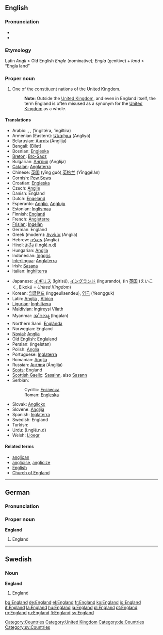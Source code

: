 {{wikipedia}}

==English==

{{rank|hold|cause|close|419|England|sense|ten|beautiful}}

===Pronunciation===
*{{IPA|/ˈɪŋglənd/}}
*{{SAMPA|/"INgl@nd/}}

===Etymology===
Latin ''Angli'' > Old English ''Engle'' (nominative); ''Engla'' (genitive) + ''land'' > “Engla land”

===Proper noun===
{{en-proper noun}}

#One of the constituent nations of the [[United Kingdom]]. 
#:'''Note:''' Outside the [[United Kingdom]], and even in England itself, the term England is often misused as a synonym for the [[United Kingdom]] as a whole.

====Translations====
{{top}}
*Arabic: {{ARchar|[[انجلترا]]}} {{f}}, {{ARchar|[[انكلترا]]}} {{f}}, {{ARchar|[[انكلترة]]}} {{f}} (’ingiltéra, ’ingiltíra)
*Armenian (Eastern): [[Անգլիյա]] (Angliya)
*Belarusian: [[Англiя]] (Ánglija) {{f}}
*Bengali: (Bilet)
*Bosnian: [[Engleska#Bosnian|Engleska]] {{f}}
*[[Breton]]: [[Bro-Saoz]]
*Bulgarian: [[Англия]] (Ánglija) {{f}}
*[[Catalan]]: [[Anglaterra]] {{f}}
*Chinese: [[英国]] (yīng guó),[[英格兰]] (Yīnggélán)
*Cornish: [[Pow Sows]]
*Croatian: [[Engleska#Croatian|Engleska]] {{f}}
*Czech: [[Anglie]] {{f}}
*Danish: England
*Dutch: [[Engeland]] {{n}}
*Esperanto: [[Anglio]], [[Anglujo]]
*Estonian: [[Inglismaa]]
*Finnish: [[Englanti]]
*French: [[Angleterre]] {{f}}
*[[Frisian]]: [[Ingelân]] {{n}}
*German: England {{n}}
*Greek (modern): [[Αγγλία]] (Anglía) {{f}}
*Hebrew: [[אנגליה]] (Anglia) {{f}}
*Hindi: [[इंग्लैंड]] (i.nglé.n.d) {{m}}
*Hungarian: [[Anglia]]
*Indonesian: [[Inggris]]
*[[Interlingua]]: [[Anglaterra]]
*Irish: [[Sasana]] {{m}}
*Italian: [[Inghilterra]] {{f}}
{{mid}}
*Japanese: [[イギリス]] (Igirisú), [[イングランド]] (Ingurando), (In [[英国]] (えいこく, Eikokú = ''United Kingdom'')
*Korean: [[잉글랜드]] (Inggeullaendeu), [[영국]] (Yeongguk)
*Latin: [[Anglia]] {{f}}, [[Albion]] {{f}}
*[[Ligurian]]: [[Inghiltæra]]
*[[Maldivian]]: [[Ingireysi Vilath]]
*Myanmar: [[အႛဂလန္]] (Ingalan)
*Northern Sami: [[Englánda]]
*Norwegian: England
*[[Novial]]: [[Anglia]]
*[[Old English]]: [[Englaland]] {{n}}
*Persian: {{FAchar|[[انگلستان]]}} (ingelstan)
*Polish: [[Anglia]] {{f}}
*Portuguese: [[Inglaterra]] {{f}}
*Romanian: [[Anglia]] {{f}}
*Russian: [[Англия]] (Ánglija) {{f}}
*[[Scots]]: England
*[[Scottish Gaelic]]: [[Sasainn]], also [[Sasann]] {{m}}
*Serbian:
*:Cyrillic: [[Енглеска#Serbian|Енглеска]] {{f}}
*:Roman: [[Engleska#Serbian|Engleska]] {{f}}
*Slovak: [[Anglicko]]
*Slovene: [[Anglija]] {{f}}
*Spanish: [[Inglaterra]] {{f}}
*Swedish: England
*Turkish: {{Unicode|[[İngiltere]]}}
*Urdu: {{URchar|[[انگلینڈ]]}} (i.nglé.n.d)
*Welsh: [[Lloegr]] {{f}}
{{bottom}}

====Related terms====
*[[anglican]]
*[[anglicise]], [[anglicize]]
*[[English]]
*[[Church of England]]

[[Category:Countries]]
[[Category:United Kingdom]]

----

==German==
===Pronunciation===
{{IPA|/ˈɛŋlant/}}

===Proper noun===
'''England''' {{n}}

#England


----

==Swedish==
===Noun===
'''England'''
#England

[[Category:de:Countries]]
[[Category:sv:Countries]]

[[bg:England]]
[[de:England]]
[[el:England]]
[[fr:England]]
[[ko:England]]
[[io:England]]
[[it:England]]
[[la:England]]
[[hu:England]]
[[ja:England]]
[[pl:England]]
[[pt:England]]
[[ro:England]]
[[ru:England]]
[[fi:England]]
[[sv:England]]